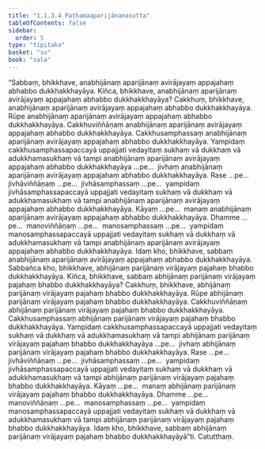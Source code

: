 ```yaml
---
title: "1.1.3.4 Paṭhamaaparijānanasutta"
tableOfContents: false
sidebar:
  order: 5
type: "tipitaka"
basket: "su"
book: "sala"
---
```



<DynamicBreadcrumb />

<Division number="26" book="sala">

<Paragraph number="69" book="sala">
“Sabbaṃ, bhikkhave, anabhijānaṃ aparijānaṃ avirājayaṃ appajahaṃ abhabbo dukkhakkhayāya. Kiñca, bhikkhave, anabhijānaṃ aparijānaṃ avirājayaṃ appajahaṃ abhabbo dukkhakkhayāya? Cakkhuṃ, bhikkhave, anabhijānaṃ aparijānaṃ avirājayaṃ appajahaṃ abhabbo dukkhakkhayāya. Rūpe anabhijānaṃ aparijānaṃ avirājayaṃ appajahaṃ abhabbo dukkhakkhayāya. Cakkhuviññāṇaṃ anabhijānaṃ aparijānaṃ avirājayaṃ appajahaṃ abhabbo dukkhakkhayāya. Cakkhusamphassaṃ anabhijānaṃ aparijānaṃ avirājayaṃ appajahaṃ abhabbo dukkhakkhayāya. Yampidaṃ cakkhusamphassapaccayā uppajjati vedayitaṃ sukhaṃ vā dukkhaṃ vā adukkhamasukhaṃ vā tampi anabhijānaṃ aparijānaṃ avirājayaṃ appajahaṃ abhabbo dukkhakkhayāya …pe…  jivhaṃ anabhijānaṃ aparijānaṃ avirājayaṃ appajahaṃ abhabbo dukkhakkhayāya. Rase …pe…  jivhāviññāṇaṃ …pe…  jivhāsamphassaṃ …pe…  yampidaṃ jivhāsamphassapaccayā uppajjati vedayitaṃ sukhaṃ vā dukkhaṃ vā adukkhamasukhaṃ vā tampi anabhijānaṃ aparijānaṃ avirājayaṃ appajahaṃ abhabbo dukkhakkhayāya. Kāyaṃ …pe…  manaṃ anabhijānaṃ aparijānaṃ avirājayaṃ appajahaṃ abhabbo dukkhakkhayāya. Dhamme …pe…  manoviññāṇaṃ …pe…  manosamphassaṃ …pe…  yampidaṃ manosamphassapaccayā uppajjati vedayitaṃ sukhaṃ vā dukkhaṃ vā adukkhamasukhaṃ vā tampi anabhijānaṃ aparijānaṃ avirājayaṃ appajahaṃ abhabbo dukkhakkhayāya. Idaṃ kho, bhikkhave, sabbaṃ anabhijānaṃ aparijānaṃ avirājayaṃ appajahaṃ abhabbo dukkhakkhayāya.
</Paragraph>

<Paragraph number="70" book="sala">
Sabbañca kho, bhikkhave, abhijānaṃ parijānaṃ virājayaṃ pajahaṃ bhabbo dukkhakkhayāya. Kiñca, bhikkhave, sabbaṃ abhijānaṃ parijānaṃ virājayaṃ pajahaṃ bhabbo dukkhakkhayāya? Cakkhuṃ, bhikkhave, abhijānaṃ parijānaṃ virājayaṃ pajahaṃ bhabbo dukkhakkhayāya. Rūpe abhijānaṃ parijānaṃ virājayaṃ pajahaṃ bhabbo dukkhakkhayāya. Cakkhuviññāṇaṃ abhijānaṃ parijānaṃ virājayaṃ pajahaṃ bhabbo dukkhakkhayāya. Cakkhusamphassaṃ abhijānaṃ parijānaṃ virājayaṃ pajahaṃ bhabbo dukkhakkhayāya. Yampidaṃ cakkhusamphassapaccayā uppajjati vedayitaṃ sukhaṃ vā dukkhaṃ vā adukkhamasukhaṃ vā tampi abhijānaṃ parijānaṃ virājayaṃ pajahaṃ bhabbo dukkhakkhayāya …pe…  jivhaṃ abhijānaṃ parijānaṃ virājayaṃ pajahaṃ bhabbo dukkhakkhayāya. Rase …pe…  jivhāviññāṇaṃ …pe…  jivhāsamphassaṃ …pe…  yampidaṃ jivhāsamphassapaccayā uppajjati vedayitaṃ sukhaṃ vā dukkhaṃ vā adukkhamasukhaṃ vā tampi abhijānaṃ parijānaṃ virājayaṃ pajahaṃ bhabbo dukkhakkhayāya. Kāyaṃ …pe…  manaṃ abhijānaṃ parijānaṃ virājayaṃ pajahaṃ bhabbo dukkhakkhayāya. Dhamme …pe…  manoviññāṇaṃ …pe…  manosamphassaṃ …pe…  yampidaṃ manosamphassapaccayā uppajjati vedayitaṃ sukhaṃ vā dukkhaṃ vā adukkhamasukhaṃ vā tampi abhijānaṃ parijānaṃ virājayaṃ pajahaṃ bhabbo dukkhakkhayāya. Idaṃ kho, bhikkhave, sabbaṃ abhijānaṃ parijānaṃ virājayaṃ pajahaṃ bhabbo dukkhakkhayāyā”ti.

</Paragraph>
</Division>

<Paragraph number="71" type="center" book="sala">
Catutthaṃ.
</Paragraph>